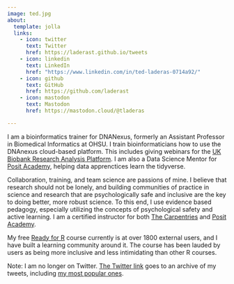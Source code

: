 ```yaml
---
image: ted.jpg
about:
  template: jolla
  links:
    - icon: twitter
      text: Twitter
      href: https://laderast.github.io/tweets
    - icon: linkedin
      text: LinkedIn
      href: "https://www.linkedin.com/in/ted-laderas-0714a92/"
    - icon: github
      text: GitHub
      href: https://github.com/laderast
    - icon: mastodon
      text: Mastodon
      href: https://mastodon.cloud/@tladeras

---
```


I am a bioinformatics trainer for DNANexus, formerly an Assistant Professor in Biomedical Informatics at OHSU. I train bioinformaticians how to use the DNAnexus cloud-based platform. This includes giving webinars for the [UK Biobank Research Analysis Platform](https://www.youtube.com/playlist?list=PLRkZ0Fz-n3Z7Jg0Vz4vudLYnBza4EUGLM). I am also a Data Science Mentor for [Posit Academy](https://posit.co/products/enterprise/academy/), helping data apprenctices learn the tidyverse.

Collaboration, training, and team science are passions of mine. I believe that research should not be lonely, and building communities of practice in science and research that are psychologically safe and inclusive are the key to doing better, more robust science. To this end, I use evidence based pedagogy, especially utilizing the concepts of psychological safety and active learning. I am a certified instructor for both [The Carpentries](https://carpentries.org/) and [Posit Academy](https://posit.co/products/enterprise/academy/).

My free [Ready for R](https://ready4r.netlify.app) course currently is at over 1800 external users, and I have built a learning community around it. The course has been lauded by users as being more inclusive and less intimidating than other R courses. 

Note: I am no longer on Twitter. [The Twitter link](https://laderast.github.io/tweets) goes to an archive of my tweets, including [my most popular ones](https://laderast.github.io/tweets/popular/).
